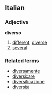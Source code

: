 ==Italian==
===Adjective===
'''diverso'''

#[[different]], [[diverse]]
#[[several]]

===Related terms===
*[[diversamente]]
*[[diversicare]]
*[[diversificazione]]
*[[diversità]]